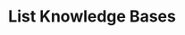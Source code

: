 ---
title: "List Knowledge Bases"
sidebarTitle: "List Knowledge Bases"
description: "Retrieve all knowledge bases available to your voice agents"
openapi: "GET /knowledgebases"
icon: "list"
---